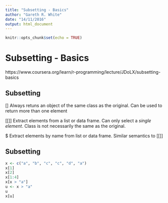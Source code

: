 ```yaml
---
title: "Subsetting - Basics"
author: "Gareth R. White"
date: "14/11/2016"
output: html_document
---
```


```r
knitr::opts_chunk$set(echo = TRUE)
```

# Subsetting - Basics
https://www.coursera.org/learn/r-programming/lecture/JDoLX/subsetting-basics

## Subsetting
[]
Always retuns an object of the same class as the original.
Can be used to return more than one element

[[]]
Extract elements from a list or data frame.
Can only select a *single element*.
Class is not necessarily the same as the original.

$
Extract elements by name from list or data frame.
Similar semantics to [[]]

## Subsetting

```r
x <- c("a", "b", "c", "c", "d", "a")
x[1]
x[2]
x[1:4]
x[x > "a"]
u <- x > "a"
u
x[u]
```

